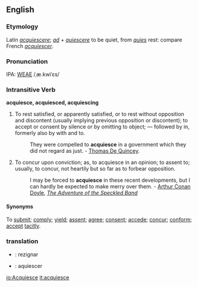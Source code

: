 ==English==
===Etymology===
Latin ''[[acquiescere]]''; ''[[ad]]'' + ''[[quiescere]]'' to be quiet, from ''[[quies]]'' rest: compare French ''[[acquiescer]]''.

===Pronunciation===
IPA: [[WEAE]] /ˌæ.kwiˈɛs/

===Intransitive Verb===
'''acquiesce, acquiesced, acquiescing'''
#To rest satisfied, or apparently satisfied, or to rest  without opposition and discontent (usually implying  previous opposition or discontent); to accept or consent  by silence or by omitting to object; &mdash; followed by in, formerly also by with and to.
#:They were compelled to '''acquiesce''' in a government which they did not regard as just. - [[Thomas De Quincey]].
#To concur upon conviction; as, to acquiesce in an opinion; to assent to; usually, to concur, not heartily but so far  as to forbear opposition.
#:I may be forced to '''acquiesce''' in these recent developments, but I can hardly be expected to make merry over them. - [[Wikisource:Author:Arthur Conan Doyle|Arthur Conan Doyle]], ''[[Wikisource:The Adventure of the Speckled Band|The Adventure of the Speckled Band]]''

====Synonyms====
To [[submit]]; [[comply]]; [[yield]]; [[assent]]; [[agree]]; [[consent]]; [[accede]]; [[concur]]; [[conform]]; [[accept]] [[tacitly]].

===translation===

* {{io}} : rezignar
* {{pt}} : aquiescer

[[io:Acquiesce]]
[[it:acquiesce]]